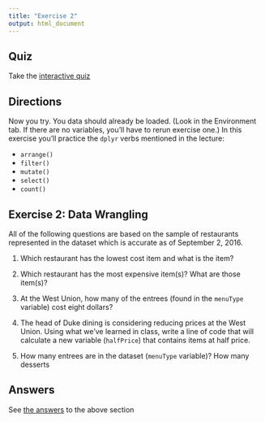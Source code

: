```yaml
---
title: "Exercise 2"
output: html_document
---
```


## Quiz

Take the [interactive quiz](https://libjohn.shinyapps.io/intro2r-assignments2/)


## Directions

Now you try.  You data should already be loaded.  (Look in the Environment tab. If there are no variables, you'll have to rerun exercise one.)  In this exercise you'll practice the `dplyr` verbs mentioned in the lecture:

- `arrange()`
- `filter()`
- `mutate()`
- `select()`
- `count()`


## Exercise 2:  Data Wrangling

All of the following questions are based on the sample of restaurants represented in the dataset which is accurate as of September 2, 2016.

1. Which restaurant has the lowest cost item and what is the item?

2. Which restaurant has the most expensive item(s)?  What are those item(s)?

3. At the West Union, how many of the entrees (found in the `menuType` variable) cost eight dollars?

4. The head of Duke dining is considering reducing prices at the West Union. Using what we've learned in class, write a line of code that will calculate a new variable (`halfPrice`) that contains items at half price.

5. How many entrees are in the dataset (`menuType` variable)? How many desserts 
    
## Answers

See [the answers](answers.html#part_two:_data_management) to the above section